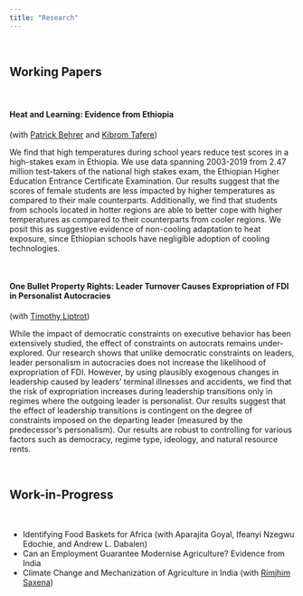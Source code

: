 ---
title: "Research"
---
<br>

## Working Papers

<br>

#### Heat and Learning: Evidence from Ethiopia 

(with [Patrick Behrer](https://www.apatrickbehrer.com/) and [Kibrom Tafere](https://sites.google.com/view/kibrom-tafere/home))

We find that high temperatures during school years reduce test scores in a high-stakes exam in Ethiopia. We use data spanning 2003-2019 from 2.47 million test-takers of the national high stakes exam, the Ethiopian Higher Education Entrance Certificate Examination. Our results suggest that the scores of female students are less impacted by higher temperatures as compared to their male counterparts. Additionally, we find that students from schools located in hotter regions are able to better cope with higher temperatures as compared to their counterparts from cooler regions. We posit this as suggestive evidence of non-cooling adaptation to heat exposure, since Ethiopian schools have negligible adoption of cooling technologies.

<br>

#### One Bullet Property Rights: Leader Turnover Causes Expropriation of FDI in Personalist Autocracies 

(with [Timothy Liptrot](https://timothyliptrot.wordpress.com/))

While the impact of democratic constraints on executive behavior has been extensively studied, the effect of constraints on autocrats remains under-explored. Our research shows that unlike democratic constraints on leaders, leader personalism in autocracies does not increase the likelihood of expropriation of FDI. However, by using plausibly exogenous changes in leadership caused by leaders' terminal illnesses and accidents, we find that the risk of expropriation increases during leadership transitions only in regimes where the outgoing leader is personalist. Our results suggest that the effect of leadership transitions is contingent on the degree of constraints imposed on the departing leader (measured by the predecessor's personalism). Our results are robust to controlling for various factors such as democracy, regime type, ideology, and natural resource rents.

<br>

## Work-in-Progress

<br>

* Identifying Food Baskets for Africa (with Aparajita Goyal, Ifeanyi Nzegwu Edochie, and Andrew L. Dabalen)
* Can an Employment Guarantee Modernise Agriculture? Evidence from India 
* Climate Change and Mechanization of Agriculture in India (with [Rimjhim Saxena](https://rimjhimsaxena.github.io/))